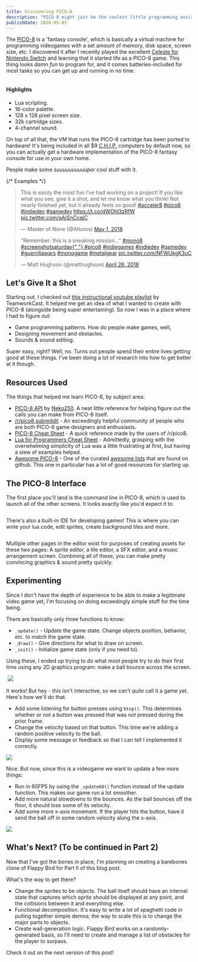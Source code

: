 ```yaml
---
title: Discovering PICO-8
description: "PICO-8 might just be the coolest little programming environment that exists today. Love old-school videogames? You'll love this."
publishDate: 2018-05-03
---
```




The [PICO-8](https://www.lexaloffle.com/pico-8.php) is a 'fantasy console', which is basically a virtual machine for programming videogames with a set amount of memory, disk space, screen size, etc. I discovered it after I recently played the excellent [Celeste for Nintendo Switch](https://www.nintendo.com/games/detail/celeste-switch) and learning that it started life as a PICO-8 game. This thing looks _damn fun_ to program for, and it comes batteries-included for most tasks so you can get up and running in no time.

<Image alt="" src={pico8} />

#### Highlights

- Lua scripting.
- 16-color palette.
- 128 x 128 pixel screen size.
- 32k cartridge sizes.
- 4-channel sound.

On top of all that, the VM that runs the PICO-8 cartridge has been ported to hardware! It's being included in all $9 [C.H.I.P.](https://getchip.com/pages/chip) computers by default now, so you can actually get a hardware implementation of the PICO-8 fantasy console for use in your own home.

People make some _suuuuuuuuuuper_ cool stuff with it.

{/* Examples */}

<blockquote class="twitter-tweet" data-lang="en">
  <p lang="en" dir="ltr">
    This is easily the most fun I&#39;ve had working on a project! If you like
    what you see, give it a shot, and let me know what you think! Not nearly
    finished yet, but it already feels so good!
    <a href="https://twitter.com/hashtag/acceler8">#acceler8</a>
    <a href="https://twitter.com/hashtag/pico8">#pico8</a>
    <a href="https://twitter.com/hashtag/indiedev">#indiedev</a>
    <a href="https://twitter.com/hashtag/gamedev">#gamedev</a>
    <a href="https://t.co/dWOhl3zRfW">https://t.co/dWOhl3zRfW</a>
    <a href="https://t.co/aAjSnCcqjC">pic.twitter.com/aAjSnCcqjC</a>
  </p>
  &mdash; Master of None (@Alturos) <a href="https://twitter.com/Alturos/status/991155950328348672?ref_src=twsrc%5Etfw">May 1, 2018</a>
</blockquote>
<script
  async
  src="https://platform.twitter.com/widgets.js"
  charset="utf-8"
></script>

<blockquote class="twitter-tweet" data-lang="en">
  <p lang="en" dir="ltr">
    &quot;Remember: this is a sneaking mission...&quot;
    <a href="https://twitter.com/hashtag/mono8">#mono8</a>
    <a href="https://twitter.com/hashtag/screenshotsaturday">
      #screenshotsaturday{" "}
    </a>
    <a href="https://twitter.com/hashtag/pico8">#pico8</a>
    <a href="https://twitter.com/hashtag/indiegames">#indiegames</a>
    <a href="https://twitter.com/hashtag/indiedev">#indiedev</a>
    <a href="https://twitter.com/hashtag/gamedev">#gamedev</a>
    <a href="https://twitter.com/hashtag/guerrillawars">#guerrillawars</a>
    <a href="https://twitter.com/hashtag/monogame">#monogame</a>
    <a href="https://twitter.com/hashtag/metalgear">#metalgear</a>
    <a href="https://t.co/NFWUkgK3uC">pic.twitter.com/NFWUkgK3uC</a>
  </p>
  &mdash; Matt Hughson (@matthughson) <a href="https://twitter.com/matthughson/status/989359766332891136?ref_src=twsrc%5Etfw">April 26, 2018</a>
</blockquote>

## Let's Give It a Shot

Starting out, I checked out [this instructional youtube playlist](https://www.youtube.com/watch?v=M7azf71z0QE) by TeamworkCast. It helped me get an idea of what I wanted to create with PICO-8 (alongside being super entertaining). So now I was in a place where I had to figure out:

- Game programming patterns. How do people make games, well,
- Designing movement and obstacles.
- Sounds & sound editing.

Super easy, right? Well, no. Turns out people spend their entire lives getting good at these things. I've been doing a lot of research into how to get better at it though.

## Resources Used

The things that helped me learn PICO-8, by subject area:

- [PICO-8 API](https://neko250.github.io/pico8-api/) by [Neko250](https://neko250.github.io/). A neat little reference for helping figure out the calls you can make from PICO-8 itself.
- [/r/pico8 subreddit](https://www.reddit.com/r/pico8/) - An exceedingly helpful community of people who are both PICO-8 game designers and enthusiasts.
- [PICO-8 Cheat Sheet](https://i.imgur.com/iGrP5bK.png) - A quick reference made by the users of /r/pico8.
- [Lua for Programmers Cheat Sheet](https://pastebin.com/AU4JGHqC) - Admittedly, grasping with the overwhelming simplicity of Lua was a little frustrating at first, but having a slew of examples helped.
- [Awesome PICO-8](https://github.com/felipebueno/awesome-PICO-8) - One of the curated [awesome lists](https://github.com/sindresorhus/awesome) that are found on github. This one in particular has a lot of good resources for starting up.

## The PICO-8 Interface

The first place you'll land is the command line in PICO-8, which is used to launch all of the other screens. It looks exactly like you'd expect it to.

<Image alt="" src={pico8Cli} />

There's also a built-in IDE for developing games! This is where you can write your lua code, edit sprites, create background tiles and more.

<Image alt="" src={pico8IDE} />

Multiple other pages in the editor exist for purposes of creating assets for these two pages: A sprite editor, a tile editor, a SFX editor, and a music arrangement screen. Combining all of these, you can make pretty convincing graphics & sound pretty quickly.

## Experimenting

Since I don't have the depth of experience to be able to make a legitimate video game yet, I'm focusing on doing exceedingly simple stuff for the time being.

There are basically only three functions to know:

- `_update()` - Update the game state. Change objects position, behavior, etc. to match the game state.
- `_draw()` - Give directions for what to draw on screen.
- `_init()` - Initialize game state (only if you need to).

Using these, I ended up trying to do what most people try to do their first time using any 2D graphics program: make a ball bounce across the screen.

<Image alt="" src={pico8BounceCode} />

<img src={pico8Bounce} />

It works! But hey - this isn't interactive, so we can't _quite_ call it a game yet. Here's how we'll do that.

- Add some listening for button presses using `btnp()`. This determines whether or not a button was pressed that was _not_ pressed during the prior frame.
- Change the velocity based on that button. This time we're adding a random positive velocity to the ball.
- Display some message or feedback so that I can tell I implemented it correctly.

<img src={pico8Bounce2} />

Nice. But now, since this is a videogame we want to update a few more things:

- Run in 60FPS by using the `_update60()` function instead of the update function. This makes our game run a lot smoother.
- Add more natural slowdowns to the bounces. As the ball bounces off the floor, it should lose some of its velocity.
- Add some more x-axis movement. If the player hits the button, have it send the ball off in some random velocity along the x-axis.

<img src={pico8Bounce3} />

## What's Next? (To be continued in Part 2)

Now that I've got the bones in place, I'm planning on creating a barebones clone of Flappy Bird for Part II of this blog post.

What's the way to get there?

- Change the sprites to be objects. The ball itself should have an internal state that captures which sprite should be displayed at any point, and the collisions between it and everything else.
- Functional decomposition. It's easy to write a lot of spaghetti code in pulling together simple demos; the way to scale this is to change the major parts to objects.
- Create wall-generation logic. Flappy Bird works on a randomly-generated basis, so I'll need to create and manage a list of obstacles for the player to surpass.

Check it out on the next version of this post!
